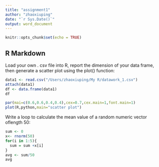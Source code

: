 ```yaml
---
title: "assignment1"
author: "zhaoxiuping"
date: "`r Sys.Date()`"
output: word_document
---
```


```r
knitr::opts_chunk$set(echo = TRUE)
```

## R Markdown

Load your own . csv file into R, report the dimension of your data frame, then generate a scatter plot using the plot() function:

```r
data1 <- read.csv("/Users/zhaoxiuping/My R/datawork_1.csv")
attach(data1)
df <- data.frame(data1)
df
```

```r
par(mai=c(0.6,0.6,0.4,0.4),cex=0.7,cex.main=1,font.main=1)
plot(R,python,main="scatter plot")
```



Write a loop to calculate the mean value of a random numeric vector oflength 50:

```r
sum <- 0
x<- rnorm(50)
for(i in 1:5){
  sum = sum +x[i]
}
avg <- sum/50
avg
```
